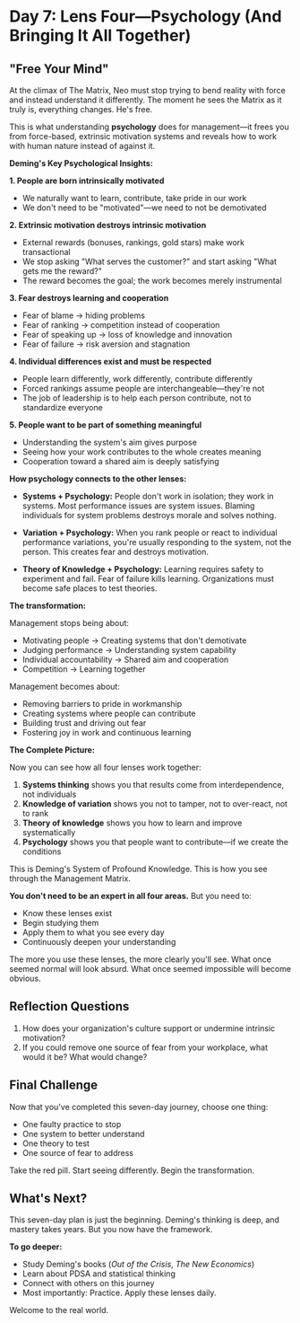 # Day 7: Lens Four—Psychology (And Bringing It All Together)

## "Free Your Mind"

At the climax of The Matrix, Neo must stop trying to bend reality with force and instead understand it differently. The moment he sees the Matrix as it truly is, everything changes. He's free.

This is what understanding **psychology** does for management—it frees you from force-based, extrinsic motivation systems and reveals how to work with human nature instead of against it.

**Deming's Key Psychological Insights:**

**1. People are born intrinsically motivated**
- We naturally want to learn, contribute, take pride in our work
- We don't need to be "motivated"—we need to not be demotivated

**2. Extrinsic motivation destroys intrinsic motivation**
- External rewards (bonuses, rankings, gold stars) make work transactional
- We stop asking "What serves the customer?" and start asking "What gets me the reward?"
- The reward becomes the goal; the work becomes merely instrumental

**3. Fear destroys learning and cooperation**
- Fear of blame → hiding problems
- Fear of ranking → competition instead of cooperation
- Fear of speaking up → loss of knowledge and innovation
- Fear of failure → risk aversion and stagnation

**4. Individual differences exist and must be respected**
- People learn differently, work differently, contribute differently
- Forced rankings assume people are interchangeable—they're not
- The job of leadership is to help each person contribute, not to standardize everyone

**5. People want to be part of something meaningful**
- Understanding the system's aim gives purpose
- Seeing how your work contributes to the whole creates meaning
- Cooperation toward a shared aim is deeply satisfying

**How psychology connects to the other lenses:**

- **Systems + Psychology:** People don't work in isolation; they work in systems. Most performance issues are system issues. Blaming individuals for system problems destroys morale and solves nothing.

- **Variation + Psychology:** When you rank people or react to individual performance variations, you're usually responding to the system, not the person. This creates fear and destroys motivation.

- **Theory of Knowledge + Psychology:** Learning requires safety to experiment and fail. Fear of failure kills learning. Organizations must become safe places to test theories.

**The transformation:**

Management stops being about:
- Motivating people → Creating systems that don't demotivate
- Judging performance → Understanding system capability
- Individual accountability → Shared aim and cooperation
- Competition → Learning together

Management becomes about:
- Removing barriers to pride in workmanship
- Creating systems where people can contribute
- Building trust and driving out fear
- Fostering joy in work and continuous learning

**The Complete Picture:**

Now you can see how all four lenses work together:

1. **Systems thinking** shows you that results come from interdependence, not individuals
2. **Knowledge of variation** shows you not to tamper, not to over-react, not to rank
3. **Theory of knowledge** shows you how to learn and improve systematically
4. **Psychology** shows you that people want to contribute—if we create the conditions

This is Deming's System of Profound Knowledge. This is how you see through the Management Matrix.

**You don't need to be an expert in all four areas.** But you need to:
- Know these lenses exist
- Begin studying them
- Apply them to what you see every day
- Continuously deepen your understanding

The more you use these lenses, the more clearly you'll see. What once seemed normal will look absurd. What once seemed impossible will become obvious.

## Reflection Questions
1. How does your organization's culture support or undermine intrinsic motivation?
2. If you could remove one source of fear from your workplace, what would it be? What would change?

## Final Challenge
Now that you've completed this seven-day journey, choose one thing:
- One faulty practice to stop
- One system to better understand
- One theory to test
- One source of fear to address

Take the red pill. Start seeing differently. Begin the transformation.

## What's Next?

This seven-day plan is just the beginning. Deming's thinking is deep, and mastery takes years. But you now have the framework.

**To go deeper:**
- Study Deming's books (*Out of the Crisis*, *The New Economics*)
- Learn about PDSA and statistical thinking
- Connect with others on this journey
- Most importantly: Practice. Apply these lenses daily.

Welcome to the real world.
